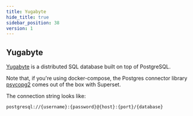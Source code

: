 ```yaml
---
title: Yugabyte
hide_title: true
sidebar_position: 38
version: 1
---
```


## Yugabyte

[Yugabyte](https://www.yugabyte.com/) is a distributed SQL database built on top of PostgreSQL.

Note that, if you're using docker-compose, the
Postgres connector library [psycopg2](https://www.psycopg.org/docs/)
comes out of the box with Superset.

The connection string looks like:

```
postgresql://{username}:{password}@{host}:{port}/{database}
```
